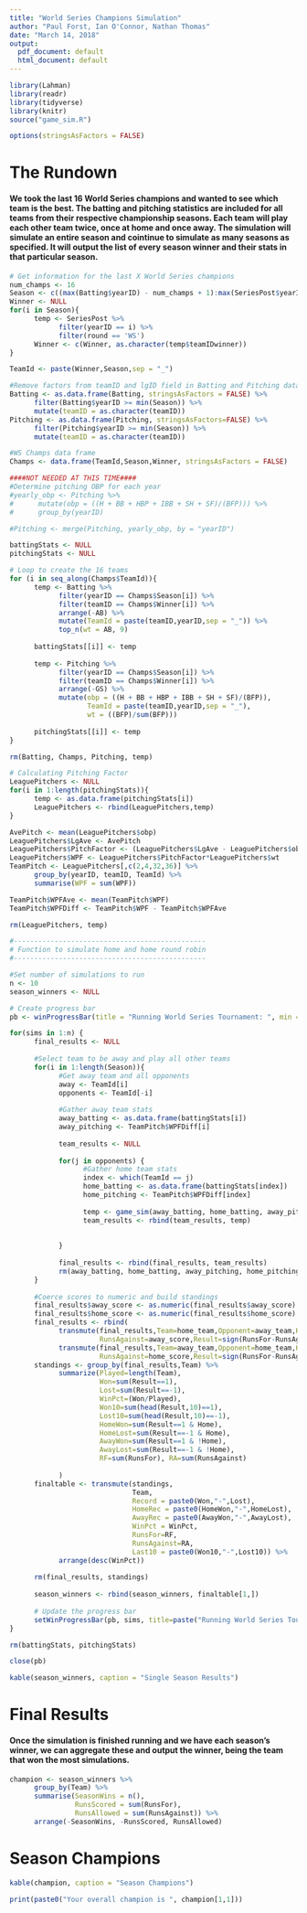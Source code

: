 ```yaml
---
title: "World Series Champions Simulation"
author: "Paul Forst, Ian O'Connor, Nathan Thomas"
date: "March 14, 2018"
output:
  pdf_document: default
  html_document: default
---
```


```r
library(Lahman)
library(readr)
library(tidyverse)
library(knitr)
source("game_sim.R")

options(stringsAsFactors = FALSE)
```

# The Rundown

#### We took the last 16 World Series champions and wanted to see which team is the best.  The batting and pitching statistics are included for all teams from their respective championship seasons. Each team will play each other team twice, once at home and once away. The simulation will simulate an entire season and cointinue to simulate as many seasons as specified.  It will output the list of every season winner and their stats in that particular season.

```r
# Get information for the last X World Series champions
num_champs <- 16
Season <- c((max(Batting$yearID) - num_champs + 1):max(SeriesPost$yearID))
Winner <- NULL
for(i in Season){
      temp <- SeriesPost %>% 
            filter(yearID == i) %>% 
            filter(round == 'WS')
      Winner <- c(Winner, as.character(temp$teamIDwinner))
}

TeamId <- paste(Winner,Season,sep = "_")

#Remove factors from teamID and lgID field in Batting and Pitching data
Batting <- as.data.frame(Batting, stringsAsFactors = FALSE) %>% 
      filter(Batting$yearID >= min(Season)) %>% 
      mutate(teamID = as.character(teamID))
Pitching <- as.data.frame(Pitching, stringsAsFactors=FALSE) %>% 
      filter(Pitching$yearID >= min(Season)) %>% 
      mutate(teamID = as.character(teamID))

#WS Champs data frame
Champs <- data.frame(TeamId,Season,Winner, stringsAsFactors = FALSE)

####NOT NEEDED AT THIS TIME####
#Determine pitching OBP for each year
#yearly_obp <- Pitching %>% 
#      mutate(obp = ((H + BB + HBP + IBB + SH + SF)/(BFP))) %>% 
#      group_by(yearID)

#Pitching <- merge(Pitching, yearly_obp, by = "yearID")

battingStats <- NULL
pitchingStats <- NULL

# Loop to create the 16 teams
for (i in seq_along(Champs$TeamId)){
      temp <- Batting %>% 
            filter(yearID == Champs$Season[i]) %>% 
            filter(teamID == Champs$Winner[i]) %>% 
            arrange(-AB) %>% 
            mutate(TeamId = paste(teamID,yearID,sep = "_")) %>% 
            top_n(wt = AB, 9)
      
      battingStats[[i]] <- temp
      
      temp <- Pitching %>% 
            filter(yearID == Champs$Season[i]) %>% 
            filter(teamID == Champs$Winner[i]) %>% 
            arrange(-GS) %>% 
            mutate(obp = ((H + BB + HBP + IBB + SH + SF)/(BFP)), 
                   TeamId = paste(teamID,yearID,sep = "_"),
                   wt = ((BFP)/sum(BFP)))
      
      pitchingStats[[i]] <- temp
}

rm(Batting, Champs, Pitching, temp)

# Calculating Pitching Factor
LeaguePitchers <- NULL
for(i in 1:length(pitchingStats)){
      temp <- as.data.frame(pitchingStats[i])
      LeaguePitchers <- rbind(LeaguePitchers,temp)
}

AvePitch <- mean(LeaguePitchers$obp)
LeaguePitchers$LgAve <- AvePitch
LeaguePitchers$PitchFactor <- (LeaguePitchers$LgAve - LeaguePitchers$obp)/LeaguePitchers$LgAve
LeaguePitchers$WPF <- LeaguePitchers$PitchFactor*LeaguePitchers$wt
TeamPitch <- LeaguePitchers[,c(2,4,32,36)] %>% 
      group_by(yearID, teamID, TeamId) %>% 
      summarise(WPF = sum(WPF))

TeamPitch$WPFAve <- mean(TeamPitch$WPF) 
TeamPitch$WPFDiff <- TeamPitch$WPF - TeamPitch$WPFAve

rm(LeaguePitchers, temp)

#-----------------------------------------------
# Function to simulate home and home round robin
#-----------------------------------------------

#Set number of simulations to run
n <- 10
season_winners <- NULL

# Create progress bar
pb <- winProgressBar(title = "Running World Series Tournament: ", min = 0, max = n, width = 400)

for(sims in 1:n) {
      final_results <- NULL
      
      #Select team to be away and play all other teams
      for(i in 1:length(Season)){
            #Get away team and all opponents
            away <- TeamId[i]
            opponents <- TeamId[-i]
            
            #Gather away team stats
            away_batting <- as.data.frame(battingStats[i])
            away_pitching <- TeamPitch$WPFDiff[i]
            
            team_results <- NULL
            
            for(j in opponents) {
                  #Gather home team stats
                  index <- which(TeamId == j)
                  home_batting <- as.data.frame(battingStats[index])
                  home_pitching <- TeamPitch$WPFDiff[index]
                  
                  temp <- game_sim(away_batting, home_batting, away_pitching, home_pitching)
                  team_results <- rbind(team_results, temp)
                  
                  
            }
            
            final_results <- rbind(final_results, team_results)
            rm(away_batting, home_batting, away_pitching, home_pitching, team_results)
      }
      
      #Coerce scores to numeric and build standings
      final_results$away_score <- as.numeric(final_results$away_score)
      final_results$home_score <- as.numeric(final_results$home_score)
      final_results <- rbind(
            transmute(final_results,Team=home_team,Opponent=away_team,Home=TRUE,RunsFor=as.numeric(home_score),
                      RunsAgainst=away_score,Result=sign(RunsFor-RunsAgainst)),
            transmute(final_results,Team=away_team,Opponent=home_team,Home=FALSE,RunsFor=as.numeric(away_score),
                      RunsAgainst=home_score,Result=sign(RunsFor-RunsAgainst)))
      standings <- group_by(final_results,Team) %>% 
            summarize(Played=length(Team),
                      Won=sum(Result==1),
                      Lost=sum(Result==-1),
                      WinPct=(Won/Played),
                      Won10=sum(head(Result,10)==1),
                      Lost10=sum(head(Result,10)==-1),
                      HomeWon=sum(Result==1 & Home),
                      HomeLost=sum(Result==-1 & Home),
                      AwayWon=sum(Result==1 & !Home),
                      AwayLost=sum(Result==-1 & !Home),
                      RF=sum(RunsFor), RA=sum(RunsAgainst)
                      
            )
      finaltable <- transmute(standings,
                              Team,
                              Record = paste0(Won,"-",Lost),
                              HomeRec = paste0(HomeWon,"-",HomeLost),
                              AwayRec = paste0(AwayWon,"-",AwayLost),
                              WinPct = WinPct,
                              RunsFor=RF,
                              RunsAgainst=RA,
                              Last10 = paste0(Won10,"-",Lost10)) %>% 
            arrange(desc(WinPct))
      
      rm(final_results, standings)
      
      season_winners <- rbind(season_winners, finaltable[1,])
      
      # Update the progress bar
      setWinProgressBar(pb, sims, title=paste("Running World Series Tournament: ",round(sims/n*100, 1),"% done"))
}

rm(battingStats, pitchingStats)

close(pb)

kable(season_winners, caption = "Single Season Results")
```

# Final Results

#### Once the simulation is finished running and we have each season's winner, we can aggregate these and output the winner, being the team that won the most simulations. 

```r
champion <- season_winners %>% 
      group_by(Team) %>% 
      summarise(SeasonWins = n(),
                RunsScored = sum(RunsFor), 
                RunsAllowed = sum(RunsAgainst)) %>% 
      arrange(-SeasonWins, -RunsScored, RunsAllowed)

```

# Season Champions

```r
kable(champion, caption = "Season Champions")

print(paste0("Your overall champion is ", champion[1,1]))
```

